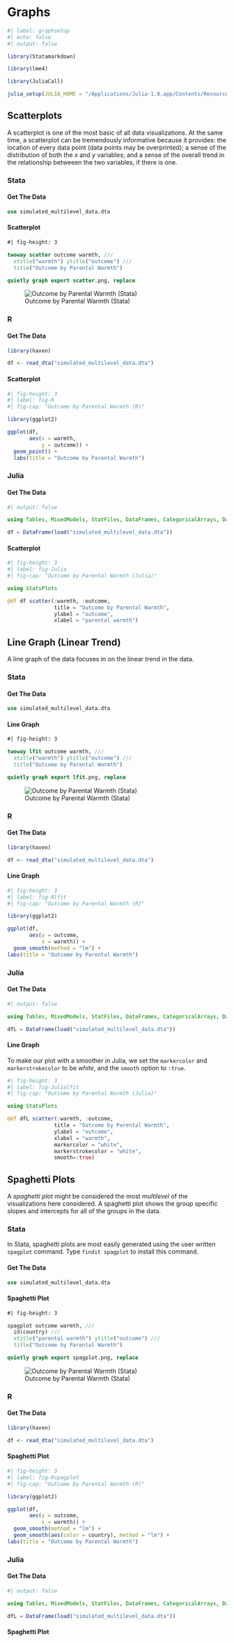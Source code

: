 # Graphs

```r
#| label: graphsetup
#| echo: false
#| output: false

library(Statamarkdown)

library(lme4) 

library(JuliaCall)

julia_setup(JULIA_HOME = "/Applications/Julia-1.8.app/Contents/Resources/julia/bin")

```

## Scatterplots

A scatterplot is one of the most basic of all data visualizations. At the same time, a scatterplot can be tremendously informative because it provides: the location of every data point (data points may be overprinted); a sense of the distribution of both the *x* and *y* variables; and a sense of the overall trend in the relationship betweeen the two variables, if there is one.

::: {.panel-tabset group="language"}

### Stata

#### Get The Data

```stata

use simulated_multilevel_data.dta

```

#### Scatterplot

```stata
#| fig-height: 3

twoway scatter outcome warmth, ///
  xtitle("warmth") ytitle("outcome") ///
  title("Outcome by Parental Warmth") 

quietly graph export scatter.png, replace

```

![Outcome by Parental Warmth (Stata)](scatter.png){#fig-Stata}

### R

#### Get The Data

```r

library(haven)

df <- read_dta("simulated_multilevel_data.dta")

```

#### Scatterplot

```r
#| fig-height: 3
#| label: fig-R
#| fig-cap: "Outcome by Parental Warmth (R)"

library(ggplot2)

ggplot(df,
       aes(x = warmth,
           y = outcome)) +
  geom_point() +
  labs(title = "Outcome by Parental Warmth")

```

### Julia

#### Get The Data

```julia
#| output: false

using Tables, MixedModels, StatFiles, DataFrames, CategoricalArrays, DataFramesMeta

df = DataFrame(load("simulated_multilevel_data.dta"))

```

#### Scatterplot

```julia
#| fig-height: 3
#| label: fig-Julia
#| fig-cap: "Outcome by Parental Warmth (Julia)"

using StatsPlots

@df df scatter(:warmth, :outcome, 
               title = "Outcome by Parental Warmth",
               ylabel = "outcome",
               xlabel = "parental warmth")

```

:::

## Line Graph (Linear Trend)

A line graph of the data focuses in on the linear trend in the data.

::: {.panel-tabset group="language"}

### Stata

#### Get The Data 

```stata

use simulated_multilevel_data.dta

```

#### Line Graph

```stata
#| fig-height: 3

twoway lfit outcome warmth, ///
  xtitle("warmth") ytitle("outcome") ///
  title("Outcome by Parental Warmth") 

quietly graph export lfit.png, replace

```

![Outcome by Parental Warmth (Stata)](lfit.png){#fig-Statalfit}

### R

#### Get The Data

```r

library(haven)

df <- read_dta("simulated_multilevel_data.dta")

```

#### Line Graph

```r
#| fig-height: 3
#| label: fig-Rlfit
#| fig-cap: "Outcome by Parental Warmth (R)"

library(ggplot2)

ggplot(df,
       aes(y = outcome,
           x = warmth)) +
  geom_smooth(method = "lm") +
labs(title = "Outcome by Parental Warmth")

```

### Julia

#### Get The Data

```julia
#| output: false

using Tables, MixedModels, StatFiles, DataFrames, CategoricalArrays, DataFramesMeta

dfL = DataFrame(load("simulated_multilevel_data.dta"))

```

#### Line Graph

To make our plot with a smoother in Julia, we set the `markercolor` and `markerstrokecolor` to be *white*, and the `smooth` option to `:true`.

```julia
#| fig-height: 3
#| label: fig-Julialfit
#| fig-cap: "Outcome by Parental Warmth (Julia)"

using StatsPlots

@df dfL scatter(:warmth, :outcome, 
               title = "Outcome by Parental Warmth",
               ylabel = "outcome",
               xlabel = "warmth",
               markercolor = "white",
               markerstrokecolor = "white",
               smooth=:true)

```

:::

## Spaghetti Plots

A *spaghetti plot* might be considered the most *multilevel* of the visualizations here considered. A spaghetti plot shows the group specific slopes and intercepts for all of the groups in the data. 

::: {.panel-tabset group="language"}

### Stata

In Stata, spaghetti plots are most easily generated using the user written `spagplot` command. Type `findit spagplot` to install this command.

#### Get The Data

```stata

use simulated_multilevel_data.dta

```

#### Spaghetti Plot

```stata
#| fig-height: 3

spagplot outcome warmth, ///
  id(country) ///
  xtitle("parental warmth") ytitle("outcome") ///
  title("Outcome by Parental Warmth") 

quietly graph export spagplot.png, replace

```

![Outcome by Parental Warmth (Stata)](spagplot.png){#fig-Stataspagplot}

### R

#### Get The Data

```r

library(haven)

df <- read_dta("simulated_multilevel_data.dta")

```

#### Spaghetti Plot

```r
#| fig-height: 3
#| label: fig-Rspagplot
#| fig-cap: "Outcome by Parental Warmth (R)"

library(ggplot2)

ggplot(df,
       aes(y = outcome,
           x = warmth)) +
  geom_smooth(method = "lm") +
  geom_smooth(aes(color = country), method = "lm") +
labs(title = "Outcome by Parental Warmth")

```

### Julia

#### Get The Data

```julia
#| output: false

using Tables, MixedModels, StatFiles, DataFrames, CategoricalArrays, DataFramesMeta

dfL = DataFrame(load("simulated_multilevel_data.dta"))

```

#### Spaghetti Plot


:::


